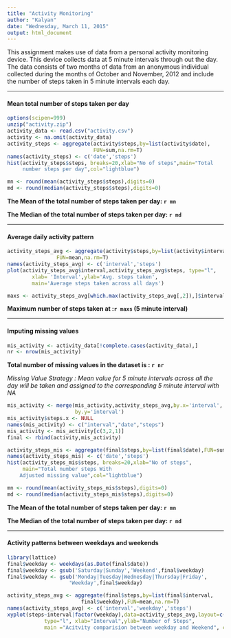 ```yaml
---
title: "Activity Monitoring"
author: "Kalyan"
date: "Wednesday, March 11, 2015"
output: html_document
---
```

This assignment makes use of data from a personal activity monitoring device. This device collects data at 5 minute intervals through out the day. The data consists of two months of data from an anonymous individual collected during the months of October and November, 2012 and include the number of steps taken in 5 minute intervals each day.
<hr>
<h4>Mean total number of steps taken per day</h4>
```r
options(scipen=999)
unzip("activity.zip")
activity_data <- read.csv("activity.csv")
activity <- na.omit(activity_data)
activity_steps <- aggregate(activity$steps,by=list(activity$date),
                            FUN=sum,na.rm=T)
names(activity_steps) <- c('date','steps')
hist(activity_steps$steps, breaks=20,xlab="No of steps",main="Total 
     number steps per day",col="lightblue")

mn <- round(mean(activity_steps$steps),digits=0)
md <- round(median(activity_steps$steps),digits=0)

```
<b>The Mean of the total number of steps taken per day: `r mn`</b>

<b>The Median of the total number of steps taken per day:  `r md`</b>
<hr>
<h4>Average daily activity pattern</h4>
```r
activity_steps_avg <- aggregate(activity$steps,by=list(activity$interval),
    			FUN=mean,na.rm=T)
names(activity_steps_avg) <- c('interval','steps')
plot(activity_steps_avg$interval,activity_steps_avg$steps, type="l", 
		xlab= 'Interval',ylab='Avg. steps taken',
		main='Average steps taken across all days')

maxs <- activity_steps_avg[which.max(activity_steps_avg[,2]),]$interval
```
<b>Maximum number of steps taken at :`r maxs`  (5 minute interval)</b>
<hr>
<h4>Imputing missing values</h4>
```r
mis_activity <- activity_data[!complete.cases(activity_data),]
nr <- nrow(mis_activity)
```
<b>Total number of missing values in the dataset is : `r nr` </b>

<i>Missing Value Strategy : Mean value for 5 minute intervals across all the day will be taken and assigned to the corresponding 5 minute interval with NA</i>

```r
mis_activity <- merge(mis_activity,activity_steps_avg,by.x='interval',
                      by.y='interval')
mis_activity$steps.x <- NULL
names(mis_activity) <- c("interval","date","steps")
mis_activity <- mis_activity[c(3,2,1)]
final <- rbind(activity,mis_activity)

activity_steps_mis <- aggregate(final$steps,by=list(final$date),FUN=sum,na.rm=T)
names(activity_steps_mis) <- c('date','steps')
hist(activity_steps_mis$steps, breaks=20,xlab="No of steps",
     main="Total number steps With
    Adjusted missing value",col="lightblue")

mn <- round(mean(activity_steps_mis$steps),digits=0)
md <- round(median(activity_steps_mis$steps),digits=0)
```
<b>The Mean of the total number of steps taken per day: `r mn`</b>

<b>The Median of the total number of steps taken per day:  `r md`</b>
<hr>
<h4>Activity patterns between weekdays and weekends</h4>
```r
library(lattice)
final$weekday <- weekdays(as.Date(final$date))
final$weekday <- gsub('Saturday|Sunday','Weekend',final$weekday)
final$weekday <- gsub('Monday|Tuesday|Wednesday|Thursday|Friday',
    				'Weekday',final$weekday)

activity_steps_avg <- aggregate(final$steps,by=list(final$interval,
						final$weekday),FUN=mean,na.rm=T)
names(activity_steps_avg) <- c('interval','weekday','steps')
xyplot(steps~interval|factor(weekday),data=activity_steps_avg,layout=c(1,2),
			type="l", xlab="Interval",ylab="Number of Steps",
			main ="Acitvity comparision between weekday and Weekend", col="Brown")
```

